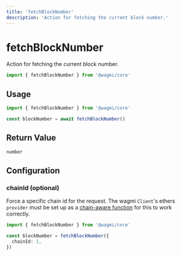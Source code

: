 ```yaml
---
title: 'fetchBlockNumber'
description: 'Action for fetching the current block number.'
---
```


# fetchBlockNumber

Action for fetching the current block number.

```ts
import { fetchBlockNumber } from '@wagmi/core'
```

## Usage

```ts
import { fetchBlockNumber } from '@wagmi/core'

const blockNumber = await fetchBlockNumber()
```

## Return Value

```ts
number
```

## Configuration

### chainId (optional)

Force a specific chain id for the request. The wagmi `Client`'s ethers `provider` must be set up as a [chain-aware function](/core/client#provider-optional) for this to work correctly.

```ts {4}
import { fetchBlockNumber } from '@wagmi/core'

const blockNumber = fetchBlockNumber({
  chainId: 1,
})
```
